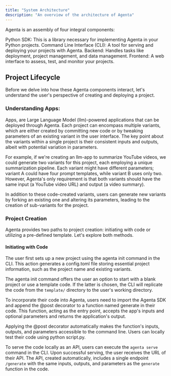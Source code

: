 ```yaml
---
title: "System Architecture"
description: "An overview of the architecture of Agenta"
---
```


Agenta is an assembly of four integral components:

Python SDK: This is a library necessary for implementing Agenta in your Python projects.
Command Line Interface (CLI): A tool for serving and deploying your projects with Agenta.
Backend: Handles tasks like deployment, project management, and data management.
Frontend: A web interface to assess, test, and monitor your projects.

## Project Lifecycle
Before we delve into how these Agenta components interact, let's understand the user's perspective of creating and deploying a project.

### Understanding Apps:
Apps, are Large Language Model (llm)-powered applications that can be deployed through Agenta. Each project can encompass multiple variants, which are either created by committing new code or by tweaking parameters of an existing variant in the user interface. The key point about the variants within a single project is their consistent inputs and outputs, albeit with potential variation in parameters.

For example, if we're creating an llm-app to summarize YouTube videos, we could generate two variants for this project, each employing a unique summarization pipeline. Each variant might have different parameters; variant A could have four prompt templates, while variant B uses only two. However, Agenta's only requirement is that both variants should have the same input (a YouTube video URL) and output (a video summary).

In addition to these code-created variants, users can generate new variants by forking an existing one and altering its parameters, leading to the creation of sub-variants for the project.

### Project Creation
Agenta provides two paths to project creation: initiating with code or utilizing a pre-defined template. Let's explore both methods.

#### Initiating with Code
The user first sets up a new project using the agenta init command in the CLI. This action generates a config.toml file storing essential project information, such as the project name and existing variants.

The agenta init command offers the user an option to start with a blank project or use a template code. If the latter is chosen, the CLI will replicate the code from the `template/` directory to the user's working directory.

To incorporate their code into Agenta, users need to import the Agenta SDK and append the @post decorator to a function named generate in their code. This function, acting as the entry point, accepts the app's inputs and optional parameters and returns the application's output.

Applying the @post decorator automatically makes the function's inputs, outputs, and parameters accessible to the command line. Users can locally test their code using python script.py.

To serve the code locally as an API, users can execute the `agenta serve` command in the CLI. Upon successful serving, the user receives the URL of their API. The API, created automatically, includes a single endpoint `/generate` with the same inputs, outputs, and parameters as the `generate` function in the code.


